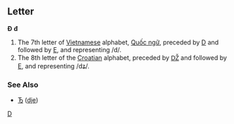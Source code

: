 ==Letter==
'''Đ''' '''đ'''

#The 7th letter of [[Vietnamese]] alphabet, [[Quốc ngữ]], preceded by [[D]] and followed by [[E]], and representing /d/.
#The 8th letter of the [[Croatian]] alphabet, preceded by [[Ǆ]] and followed by [[E]], and representing /dʑ/.
===See Also===
*[[Ђ]] ([[dje]])
[[Category:Latin letters|D]]